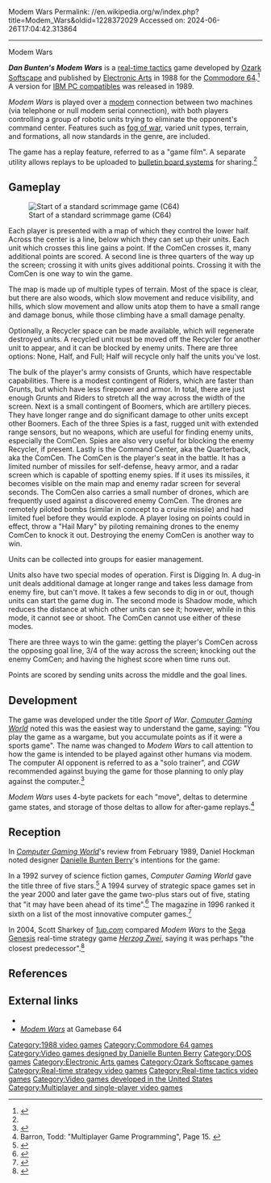 Modem Wars
Permalink: //en.wikipedia.org/w/index.php?title=Modem_Wars&oldid=1228372029
Accessed on: 2024-06-26T17:04:42.313864



------
Modem Wars
{{Infobox video game 
|title = Modem Wars
|image = Modem Wars cover.jpg
|developer = [[Ozark Softscape]]
|publisher = [[Electronic Arts]]
|platforms = [[Commodore 64]], [[DOS]]
|released = '''1988:''' C64<br>'''1989:''' DOS
|genre = [[Real-time tactics]],{{Citation needed|date=March 2010}} [[Real-time strategy]]
|modes = [[Single player]], [[two-player]]
|designer = [[Danielle Bunten Berry|Danielle Bunten]]
}}

'''''Dan Bunten's Modem Wars''''' is a [[real-time tactics]] game developed by [[Ozark Softscape]] and published by [[Electronic Arts]] in 1988 for the [[Commodore 64]].<ref>{{citation |url=http://www.gamespot.com/gamespot/features/pc/unsung_heroes/sec2_07.html |title=Unsung Heroes: Ground Breaking Games |archive-url=https://web.archive.org/web/20100707141052/http://www.gamespot.com/gamespot/features/pc/unsung_heroes/sec2_07.html |archive-date=2010-07-07 |access-date=2014-10-30 |url-status=dead }}</ref> A version for [[IBM PC compatible]]s was released in 1989.

''Modem Wars'' is played over a [[modem]] connection between two machines (via telephone or null modem serial connection), with both players controlling a group of robotic units trying to eliminate the opponent's command center. Features such as [[fog of war]], varied unit types, terrain, and formations, all now standards in the genre, are included.

The game has a replay feature, referred to as a "game film". A separate utility allows replays to be uploaded to [[bulletin board system]]s for sharing.<ref name="CGW"/>

==Gameplay==
[[Image:Modem Wars screenshot.png|thumb|Start of a standard scrimmage game (C64)]]

Each player is presented with a map of which they control the lower half. Across the center is a line, below which they can set up their units. Each unit which crosses this line gains a point. If the ComCen crosses it, many additional points are scored. A second line is three quarters of the way up the screen; crossing it with units gives additional points. Crossing it with the ComCen is one way to win the game.

The map is made up of multiple types of terrain. Most of the space is clear, but there are also woods, which slow movement and reduce visibility, and hills, which slow movement and allow units atop them to have a small range and damage bonus, while those climbing have a small damage penalty.

Optionally, a Recycler space can be made available, which will regenerate destroyed units. A recycled unit must be moved off the Recycler for another unit to appear, and it can be blocked by enemy units. There are three options: None, Half, and Full; Half will recycle only half the units you've lost.

The bulk of the player's army consists of Grunts, which have respectable capabilities. There is a modest contingent of Riders, which are faster than Grunts, but which have less firepower and armor. In total, there are just enough Grunts and Riders to stretch all the way across the width of the screen. Next is a small contingent of Boomers, which are artillery pieces. They have longer range and do significant damage to other units except other Boomers. Each of the three Spies is a fast, rugged unit with extended range sensors, but no weapons, which are useful for finding enemy units, especially the ComCen. Spies are also very useful for blocking the enemy Recycler, if present. Lastly is the Command Center, aka the Quarterback, aka the ComCen. The ComCen is the player's seat in the battle. It has a limited number of missiles for self-defense, heavy armor, and a radar screen which is capable of spotting enemy spies. If it uses its missiles, it becomes visible on the main map and enemy radar screen for several seconds. The ComCen also carries a small number of drones, which are frequently used against a discovered enemy ComCen. The drones are remotely piloted bombs (similar in concept to a cruise missile) and had limited fuel before they would explode. A player losing on points could in effect, throw a "Hail Mary" by piloting remaining drones to the enemy ComCen to knock it out. Destroying the enemy ComCen is another way to win.

Units can be collected into groups for easier management.

Units also have two special modes of operation. First is Digging In. A dug-in unit deals additional damage at longer range and takes less damage from enemy fire, but can't move. It takes a few seconds to dig in or out, though units can start the game dug in. The second mode is Shadow mode, which reduces the distance at which other units can see it; however, while in this mode, it cannot see or shoot. The ComCen cannot use either of these modes.

There are three ways to win the game: getting the player's ComCen across the opposing goal line, 3/4 of the way across the screen; knocking out the enemy ComCen; and having the highest score when time runs out.

Points are scored by sending units across the middle and the goal lines.

==Development==
The game was developed under the title ''Sport of War''. ''[[Computer Gaming World]]'' noted this was the easiest way to understand the game, saying: "You play the game as a wargame, but you accumulate points as if it were a sports game". The name was changed to ''Modem Wars'' to call attention to how the game is intended to be played against other humans via modem. The computer AI opponent is referred to as a "solo trainer", and ''CGW'' recommended against buying the game for those planning to only play against the computer.<ref name = "CGW">{{Cite magazine | date = February 1989 | last = Hockman | first = Daniel | magazine = [[Computer Gaming World]] | title = Modem Wars  | issue = 56 | pages = 32–35}}</ref>

''Modem Wars'' uses 4-byte packets for each "move", deltas to determine game states, and storage of those deltas to allow for after-game replays.<ref>Barron, Todd: "Multiplayer Game Programming", Page 15. {{ISBN|978-0-7615-3298-9}}</ref>{{Clarify|date=July 2020}}

==Reception==
{{Video game reviews
| CGW = {{rating|2.5|5}}{{r|brooks199405}}
}}

In ''[[Computer Gaming World]]'''s review from February 1989, Daniel Hockman noted designer [[Danielle Bunten Berry]]'s intentions for the game: {{blockquote|Dan would like us to believe that ''Modem Wars'' is "a wargame for the rest of us". That is, ''Modem Wars'' is a fast moving game that does not get bogged down in the minutiae of detail so often associated with wargames. Dan feels that ''Modem Wars'' is for those gamers who want to "play war" but are turned off by the detailed rules of the typical wargame.<ref name="CGW"/>}}

In a 1992 survey of science fiction games, ''Computer Gaming World'' gave the title three of five stars.<ref name="brooks199211">{{cite magazine | url=http://www.cgwmuseum.org/galleries/index.php?year=1992&pub=2&id=100 | title=Strategy & Wargames: The Future (2000-....) | magazine=Computer Gaming World | date=November 1992 | access-date=4 July 2014 | author=Brooks, M. Evan | pages=99}}</ref> A 1994 survey of strategic space games set in the year 2000 and later gave the game two-plus stars out of five, stating that "it may have been ahead of its time".<ref name="brooks199405">{{Cite magazine
 |last=Brooks
 |first=M. Evan
 |date=May 1994
 |title=Never Trust A Gazfluvian Flingschnogger!
 |url=http://www.cgwmuseum.org/galleries/index.php?year=1994&pub=2&id=118 
 |magazine=Computer Gaming World
 |pages=42–58}}</ref> The magazine in 1996 ranked it sixth on a list of the most innovative computer games.<ref name="cgw199611mostinnovative">{{cite magazine | url=http://www.cgwmuseum.org/galleries/index.php?year=1996&pub=2&id=148 | title=The 15 Most Innovative Computer Games | magazine=Computer Gaming World | date=November 1996 | access-date=25 March 2016 | pages=102}}</ref>

In 2004, Scott Sharkey of ''[[1up.com]]''  compared ''Modem Wars'' to the [[Sega Mega Drive|Sega Genesis]] real-time strategy game ''[[Herzog Zwei]]'', saying it was perhaps "the closest predecessor".<ref>{{cite web | url=http://www.1up.com/do/feature?cId=3134179 | title=Herzog Zwei in 1up.com's essential top 50 | author=Sharkey, Scott | publisher=[[1up.com]] | access-date=2009-01-04 | url-status=dead | archive-url=https://web.archive.org/web/20040913063641/http://www.1up.com/do/feature?cId=3134179 | archive-date=2004-09-13 }}</ref>

==References==
{{reflist}}

==External links==
*{{lemon64 game|id=3542|name=Modem Wars}}
*[http://gb64.com/game.php?id=4925&d=18&h=0 ''Modem Wars''] at Gamebase 64

{{Dani Bunten}}

[[Category:1988 video games]]
[[Category:Commodore 64 games]]
[[Category:Video games designed by Danielle Bunten Berry]]
[[Category:DOS games]]
[[Category:Electronic Arts games]]
[[Category:Ozark Softscape games]]
[[Category:Real-time strategy video games]]
[[Category:Real-time tactics video games]]
[[Category:Video games developed in the United States]]
[[Category:Multiplayer and single-player video games]]